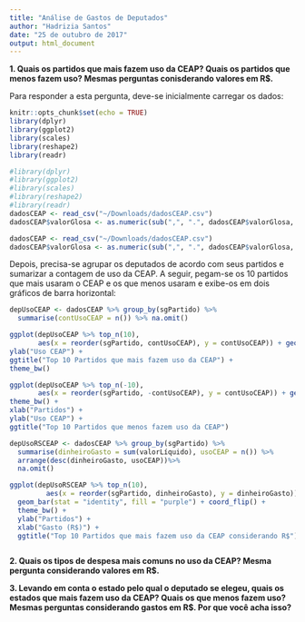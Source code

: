 ```yaml
---
title: "Análise de Gastos de Deputados"
author: "Hadrizia Santos"
date: "25 de outubro de 2017"
output: html_document
---
```


**1. Quais os partidos que mais fazem uso da CEAP? Quais os partidos que menos fazem uso? Mesmas perguntas conisderando valores em R$.**

Para responder a esta pergunta, deve-se inicialmente carregar os dados:
```r
knitr::opts_chunk$set(echo = TRUE)
library(dplyr)
library(ggplot2)
library(scales)
library(reshape2)
library(readr)
```

```r
#library(dplyr)
#library(ggplot2)
#library(scales)
#library(reshape2)
#library(readr)
dadosCEAP <- read_csv("~/Downloads/dadosCEAP.csv")
dadosCEAP$valorGlosa <- as.numeric(sub(",", ".", dadosCEAP$valorGlosa, fixed = TRUE))
```

```r
dadosCEAP <- read_csv("~/Downloads/dadosCEAP.csv")
dadosCEAP$valorGlosa <- as.numeric(sub(",", ".", dadosCEAP$valorGlosa, fixed = TRUE)) 
```

  Depois, precisa-se agrupar os deputados de acordo com seus partidos e sumarizar a contagem de uso da CEAP. A seguir, pegam-se os 10 partidos que mais usaram o CEAP e os que menos usaram e exibe-os em dois gráficos de barra horizontal:
```r
depUsoCEAP <- dadosCEAP %>% group_by(sgPartido) %>% 
  summarise(contUsoCEAP = n()) %>% na.omit()

ggplot(depUsoCEAP %>% top_n(10), 
       aes(x = reorder(sgPartido, contUsoCEAP), y = contUsoCEAP)) + geom_bar(stat = "identity", fill = "purple") + coord_flip() + xlab("Partidos") +
ylab("Uso CEAP") +
ggtitle("Top 10 Partidos que mais fazem uso da CEAP") +
theme_bw()

ggplot(depUsoCEAP %>% top_n(-10), 
       aes(x = reorder(sgPartido, -contUsoCEAP), y = contUsoCEAP)) + geom_bar(stat = "identity", fill = "purple") + coord_flip() +
theme_bw() + 
xlab("Partidos") +
ylab("Uso CEAP") +
ggtitle("Top 10 Partidos que menos fazem uso da CEAP")
```

```r
depUsoRSCEAP <- dadosCEAP %>% group_by(sgPartido) %>% 
  summarise(dinheiroGasto = sum(valorLíquido), usoCEAP = n()) %>% 
  arrange(desc(dinheiroGasto, usoCEAP))%>%
  na.omit()

ggplot(depUsoRSCEAP %>% top_n(10), 
         aes(x = reorder(sgPartido, dinheiroGasto), y = dinheiroGasto)) + 
  geom_bar(stat = "identity", fill = "purple") + coord_flip() +
  theme_bw() + 
  ylab("Partidos") +
  xlab("Gasto (R$)") +
  ggtitle("Top 10 Partidos que mais fazem uso da CEAP considerando R$")



```






**2. Quais os tipos de despesa mais comuns no uso da CEAP? Mesma pergunta considerando valores em R$.**

**3. Levando em conta o estado pelo qual o deputado se elegeu, quais os estados que mais fazem uso da CEAP? Quais os que menos fazem uso? Mesmas perguntas considerando gastos em R$. Por que você acha isso?**